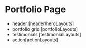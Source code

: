 

<Meta of={Stories} />

# Portfolio Page

- header [header/heroLayouts]
- portfolio grid [portfolioLayouts]
- testimonials [testimonialLayouts]
- action[actionLayouts]

<Controls of={Stories.Default} />
<Canvas of={Stories.Default} sourceState="shown" withToolbar="true" />
